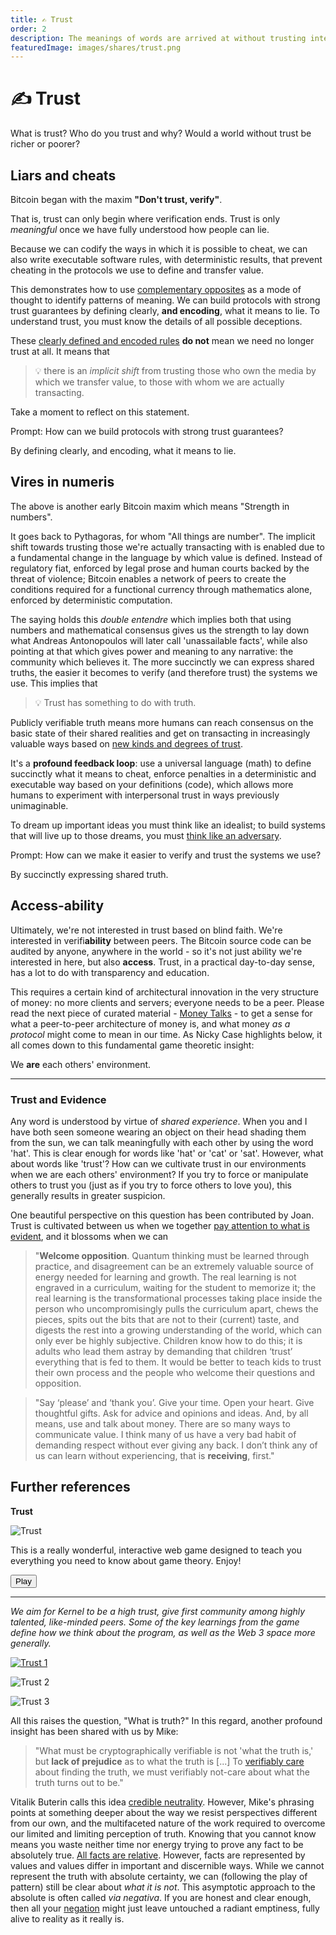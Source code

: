 ```yaml
---
title: ✍️ Trust
order: 2
description: The meanings of words are arrived at without trusting intermediaries. Blockchains instantiate this same phenomenon for any programmable transaction. We all know what 'love' signifies, but it takes real relationship to experience its deeper meaning. Exploring these kind of new 'trust spaces' is what Kernel is all about.
featuredImage: images/shares/trust.png
---
```


# ✍️ Trust

What is trust? Who do you trust and why? Would a world without trust be richer or poorer? 

<AudioPlayer src="https://kernel-audio.s3.amazonaws.com/M0E2+-+Trust.mp3"/>

## Liars and cheats

Bitcoin began with the maxim **"Don't trust, verify"**. 

That is, trust can only begin where verification ends. Trust is only *meaningful* once we have 
fully understood how people can lie. 

Because we can codify the ways in which it is possible to cheat, we can also write executable 
software rules, with deterministic results, that prevent cheating in the protocols we use to 
define and transfer value. 

This demonstrates how to use [complementary opposites](/learn/module-0/play-of-pattern) as a 
mode of thought to identify patterns of meaning. We can build protocols with strong trust 
guarantees by defining clearly, **and encoding**, what it means to lie. To understand trust, 
you must know the details of all possible deceptions.

These [clearly defined and encoded rules](https://github.com/jimmysong/programmingbitcoin/blob/master/ch07.asciidoc) **do not** mean we need no longer trust at all. It means that 

> 💡 there is an *implicit shift* from trusting those who own the media by which we transfer 
value, to those with whom we are actually transacting.

Take a moment to reflect on this statement.

<Flash>

<Card>

Prompt: How can we build protocols with strong trust guarantees?

By defining clearly, and encoding, what it means to lie.

</Card>

</Flash>

## Vires in numeris

The above is another early Bitcoin maxim which means "Strength in numbers". 

It goes back to Pythagoras, for whom "All things are number". The implicit shift towards 
trusting those we're actually transacting with is enabled due to a fundamental change in the 
language by which value is defined. Instead of regulatory fiat, enforced by legal prose and 
human courts backed by the threat of violence; Bitcoin enables a network of peers to create 
the conditions required for a functional currency through mathematics alone, enforced by 
deterministic computation.

The saying holds this _double entendre_ which implies both that using numbers and mathematical 
consensus gives us the strength to lay down what Andreas Antonopoulos will later call 
'unassailable facts', while also pointing at that which gives power and meaning to any narrative: 
the community which believes it. The more succinctly we can express shared truths, the easier 
it becomes to verify (and therefore trust) the systems we use. This implies that

> 💡 Trust has something to do with truth. 

Publicly verifiable truth means more humans can reach consensus on the basic state of their 
shared realities and get on transacting in increasingly valuable ways based on [new kinds and degrees of trust](https://vitalik.ca/general/2020/08/20/trust.html). 

It's a **profound feedback loop**: use a universal language (math) to define succinctly what it 
means to cheat, enforce penalties in a deterministic and executable way based on your definitions 
(code), which allows more humans to experiment with interpersonal trust in ways previously 
unimaginable.

To dream up important ideas you must think like an idealist; to build systems that will live up 
to those dreams, you must [think like an adversary](https://theconvivialsociety.substack.com/p/the-questions-concerning-technology).

<Flash>

<Card>

Prompt: How can we make it easier to verify and trust the systems we use?

By succinctly expressing shared truth.

</Card>

</Flash>

## Access-ability

Ultimately, we're not interested in trust based on blind faith. We're interested in verifi**ability** between peers. The Bitcoin source code can be audited by anyone, anywhere in the world - so it's not just ability we're interested in here, but also **access**. Trust, in a practical day-to-day sense, has a lot to do with transparency and education. 

This requires a certain kind of architectural innovation in the very structure of money: no more clients and servers; everyone needs to be a peer. Please read the next piece of curated material - [Money Talks](/learn/module-0/money-language) - to get a sense for what a peer-to-peer architecture of money is, and what money _as a protocol_ might come to mean in our time. As Nicky Case highlights below, it all comes down to this fundamental game theoretic insight: 

<StatusBanner warning>

We **are** each others' environment.

</StatusBanner>

---

### Trust and Evidence

Any word is understood by virtue of _shared experience_. When you and I have both seen someone wearing an object on their head shading them from the sun, we can talk meaningfully with each other by using the word 'hat'. This is clear enough for words like 'hat' or 'cat' or 'sat'. However, what about words like 'trust'? How can we cultivate trust in our environments when we are each others' environment? If you try to force or manipulate others to trust you (just as if you try to force others to love you), this generally results in greater suspicion.

One beautiful perspective on this question has been contributed by Joan. Trust is cultivated between us when we together [pay attention to what is evident](https://www.youtube.com/watch?v=KyVzykB35Ac), and it blossoms when we can

> "**Welcome opposition**. Quantum thinking must be learned through practice, and disagreement can be an extremely valuable source of energy needed for learning and growth. The real learning is not engraved in a curriculum, waiting for the student to memorize it; the real learning is the transformational processes taking place inside the person who uncompromisingly pulls the curriculum apart, chews the pieces, spits out the bits that are not to their (current) taste, and digests the rest into a growing understanding of the world, which can only ever be highly subjective. Children know how to do this; it is adults who lead them astray by demanding that children ‘trust’ everything that is fed to them. It would be better to teach kids to trust their own process and the people who welcome their questions and opposition.

> "Say ‘please’ and ‘thank you’. Give your time. Open your heart. Give thoughtful gifts. Ask for advice and opinions and ideas. And, by all means, use and talk about money. There are so many ways to communicate value. I think many of us have a very bad habit of demanding respect without ever giving any back. I don’t think any of us can learn without experiencing, that is **receiving**, first."

## Further references

<InfoBlock>

<Box>

**Trust**

![Trust](/images/mod0-img/trust.jpg)

This is a really wonderful, interactive web game designed to teach you everything you need to know about game theory. Enjoy!

<Aligner center>
<Button to="https://ncase.me/trust/">
    Play
</Button>
</Aligner>

</Box>

</InfoBlock>

---

*We aim for Kernel to be a high trust, give first community among highly talented, like-minded peers. Some of the key learnings from the game define how we think about the program, as well as the Web 3 space more generally.*

[![Trust 1](/images/mod0-img/trust1.png)](https://youtu.be/5H164LqEwiA?t=2711)

![Trust 2](/images/mod0-img/trust2.png)

![Trust 3](/images/mod0-img/trust3.png)

All this raises the question, "What is truth?" In this regard, another profound insight has been shared with us by Mike:

> "What must be cryptographically verifiable is not 'what the truth is,' but **lack of prejudice** as to what the truth is [...] To [verifiably care](http://www.tomatleeblog.com/archives/175328665) about finding the truth, we must verifiably not-care about what the truth turns out to be."

Vitalik Buterin calls this idea [credible neutrality](https://nakamoto.com/credible-neutrality/). However, Mike's phrasing points at something deeper about the way we resist perspectives different from our own, and the multifaceted nature of the work required to overcome our limited and limiting perception of truth. Knowing that you cannot know means you waste neither time nor energy trying to prove any fact to be absolutely true. [All facts are relative](/learn/module-metta/relating-kernel/#the-observer-influenced). However, facts are represented by values and values differ in important and discernible ways. While we cannot represent the truth with absolute certainty, we can (following the play of pattern) still be clear about _what it is not_. This asymptotic approach to the absolute is often called _via negativa_. If you are honest and clear enough, then all your [negation](https://openjournals.library.sydney.edu.au/index.php/SSR/article/viewFile/202/181) might just leave untouched a radiant emptiness, fully alive to reality as it really is.
